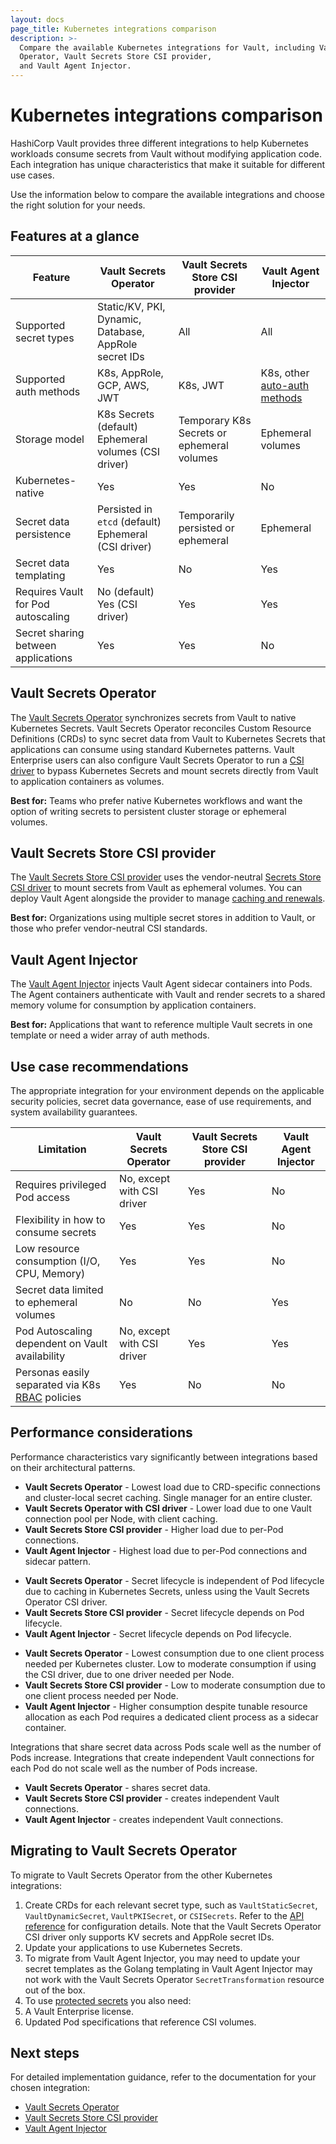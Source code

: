 ```yaml
---
layout: docs
page_title: Kubernetes integrations comparison
description: >-
  Compare the available Kubernetes integrations for Vault, including Vault Secrets
  Operator, Vault Secrets Store CSI provider,
  and Vault Agent Injector.
---
```


# Kubernetes integrations comparison

HashiCorp Vault provides three different integrations to help Kubernetes workloads consume secrets from Vault without modifying application code. Each integration has unique characteristics that make it suitable for different use cases.

Use the information below to compare the available integrations and choose the right solution for your needs.

## Features at a glance

| Feature                             | Vault Secrets Operator                                      | Vault Secrets Store CSI provider            | Vault Agent Injector
| ----------------------------------- | ----------------------------------------------------------- | ------------------------------------------- | --------------
| Supported secret types              | Static/KV, PKI, Dynamic, Database, AppRole secret IDs       | All                                         | All
| Supported auth methods              | K8s, AppRole, GCP, AWS, JWT                                 | K8s, JWT                                    | K8s, other [auto-auth methods](/vault/docs/agent-and-proxy/autoauth)
| Storage model                       | K8s Secrets (default) <br /> Ephemeral volumes (CSI driver) | Temporary K8s Secrets or ephemeral volumes  | Ephemeral volumes
| Kubernetes-native                   | Yes                                                         | Yes                                         | No
| Secret data persistence             | Persisted in `etcd` (default) <br /> Ephemeral (CSI driver) | Temporarily persisted or ephemeral          | Ephemeral
| Secret data templating              | Yes                                                         | No                                          | Yes
| Requires Vault for Pod autoscaling  | No (default) <br /> Yes (CSI driver)                        | Yes                                         | Yes
| Secret sharing between applications | Yes                                                         | Yes                                         | No

## Vault Secrets Operator

The [Vault Secrets Operator](/vault/docs/platform/k8s/vso) synchronizes secrets from Vault to native Kubernetes Secrets. 
Vault Secrets Operator reconciles Custom Resource Definitions (CRDs) to sync secret data from Vault to Kubernetes Secrets that applications can consume using standard Kubernetes patterns.
Vault Enterprise users can also configure Vault Secrets Operator to run a [CSI driver](/vault/docs/platform/k8s/vso/csi) to bypass Kubernetes Secrets and mount secrets directly from Vault to application containers as volumes. 

**Best for:** Teams who prefer native Kubernetes workflows and want the option of writing secrets to persistent cluster storage or ephemeral volumes.

## Vault Secrets Store CSI provider

The [Vault Secrets Store CSI provider](/vault/docs/platform/k8s/csi) uses the vendor-neutral [Secrets Store CSI driver](https://secrets-store-csi-driver.sigs.k8s.io/) to mount secrets from Vault as ephemeral volumes. 
You can deploy Vault Agent alongside the provider to manage [caching and renewals](/vault/docs/agent-and-proxy/agent/caching#caching-and-renewals).

**Best for:** Organizations using multiple secret stores in addition to Vault, or those who prefer vendor-neutral CSI standards.

## Vault Agent Injector

The [Vault Agent Injector](/vault/docs/platform/k8s/injector) injects Vault Agent sidecar containers into Pods. 
The Agent containers authenticate with Vault and render secrets to a shared memory volume for consumption by application containers.

**Best for:** Applications that want to reference multiple Vault secrets in one template or need a wider array of auth methods.


## Use case recommendations

The appropriate integration for your environment depends on the applicable
security policies, secret data governance, ease of use requirements, and
system availability guarantees.

| Limitation                                        | Vault Secrets Operator            | Vault Secrets Store CSI provider　| Vault Agent Injector
| ------------------------------------------------- | --------------------------------- | ---------------------------- | --------------
| Requires privileged Pod access                    | No, except with CSI driver        | Yes                          | No
| Flexibility in how to consume secrets             | Yes                               | Yes                          | No
| Low resource consumption (I/O, CPU, Memory)       | Yes                               | Yes                          | No
| Secret data limited to ephemeral volumes          | No                                | No                           | Yes
| Pod Autoscaling dependent on Vault availability   | No, except with CSI driver        | Yes                          | Yes
| Personas easily separated via K8s [RBAC] policies | Yes                               | No                           | No

[RBAC]: https://kubernetes.io/docs/reference/access-authn-authz/rbac


## Performance considerations

Performance characteristics vary significantly between integrations based on
their architectural patterns.

<Tabs>
	
<Tab heading="Load on Vault">

- **Vault Secrets Operator** - Lowest load due to CRD-specific connections and cluster-local secret caching. 
Single manager for an entire cluster. 
- **Vault Secrets Operator with CSI driver** - Lower load due to one Vault connection pool per Node, with client caching.
- **Vault Secrets Store CSI provider** - Higher load due to per-Pod connections.
- **Vault Agent Injector** - Highest load due to per-Pod connections and sidecar pattern.
	
</Tab>
	
<Tab heading="Rendered secret lifecycle">

- **Vault Secrets Operator** - Secret lifecycle is independent of Pod lifecycle due 
to caching in Kubernetes Secrets, unless using the Vault Secrets Operator CSI driver.
- **Vault Secrets Store CSI provider** - Secret lifecycle depends on Pod lifecycle.
- **Vault Agent Injector** - Secret lifecycle depends on Pod lifecycle.

</Tab>
	
<Tab heading="Resource consumption">

- **Vault Secrets Operator** - Lowest consumption due to one client process needed per Kubernetes cluster. 
Low to moderate consumption if using the CSI driver, due to one driver needed per Node. 
- **Vault Secrets Store CSI provider** - Low to moderate consumption due to one client process needed per Node.
- **Vault Agent Injector** - Higher consumption despite tunable resource
  allocation as each Pod requires a dedicated client process as a sidecar
  container.

</Tab>
	
<Tab heading="Scalability">

Integrations that share secret data across Pods scale well as the number of Pods
increase. Integrations that create independent Vault connections for each Pod do
not scale well as the number of Pods increase.
	
- **Vault Secrets Operator** - shares secret data.
- **Vault Secrets Store CSI provider** - creates independent Vault connections.
- **Vault Agent Injector** - creates independent Vault connections.
	
</Tab>
	
</Tabs>


## Migrating to Vault Secrets Operator 

To migrate to Vault Secrets Operator from the other Kubernetes integrations:

1. Create CRDs for each relevant secret type, such as `VaultStaticSecret`, `VaultDynamicSecret`, `VaultPKISecret`, or `CSISecrets`. Refer to the [API reference](/vault/docs/platform/k8s/vso/api-reference) for configuration details.
Note that the Vault Secrets Operator CSI driver only supports KV secrets and AppRole secret IDs.
1. Update your applications to use Kubernetes Secrets.
1. To migrate from Vault Agent Injector, you may need to update your secret
   templates as the Golang templating in Vault Agent Injector may not work with
   the Vault Secrets Operator `SecretTransformation` resource out of the box. 
1. To use [protected secrets](/vault/docs/platform/k8s/vso/csi) you also need:
  1. A Vault Enterprise license.
  1. Updated Pod specifications that reference CSI volumes.


## Next steps

For detailed implementation guidance, refer to the documentation for your chosen integration:
- [Vault Secrets Operator](/vault/docs/platform/k8s/vso)
- [Vault Secrets Store CSI provider](/vault/docs/platform/k8s/csi)
- [Vault Agent Injector](/vault/docs/platform/k8s/injector)
